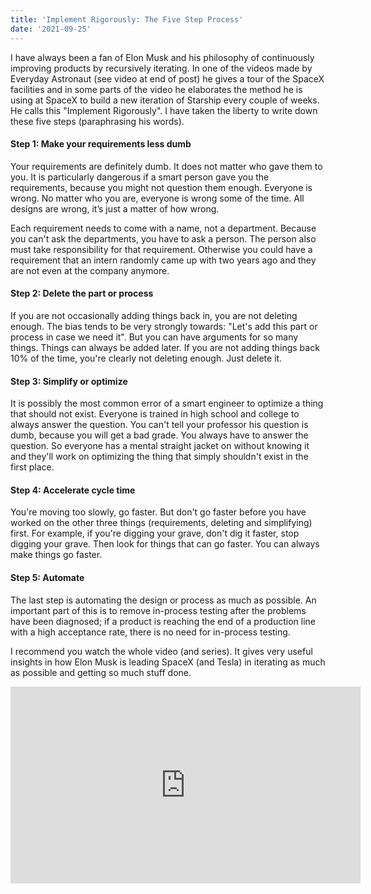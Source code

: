 ```yaml
---
title: 'Implement Rigorously: The Five Step Process'
date: '2021-09-25'
---
```


I have always been a fan of Elon Musk and his philosophy of continuously improving products by recursively iterating. In one of the videos made by Everyday Astronaut (see video at end of post) he gives a tour of the SpaceX facilities and in some parts of the video he elaborates the method he is using at SpaceX to build a new iteration of Starship every couple of weeks. He calls this "Implement Rigorously". I have taken the liberty to write down these five steps (paraphrasing his words).

#### Step 1: Make your requirements less dumb

Your requirements are definitely dumb. It does not matter who gave them to you. It is particularly dangerous if a smart person gave you the requirements, because you might not question them enough. Everyone is wrong. No matter who you are, everyone is wrong some of the time. All designs are wrong, it’s just a matter of how wrong.

Each requirement needs to come with a name, not a department. Because you can't ask the departments, you have to ask a person. The person also must take responsibility for that requirement. Otherwise you could have a requirement that an intern randomly came up with two years ago and they are not even at the company anymore.

#### Step 2: Delete the part or process

If you are not occasionally adding things back in, you are not deleting enough. The bias tends to be very strongly towards: "Let's add this part or process in case we need it". But you can have arguments for so many things. Things can always be added later. If you are not adding things back 10% of the time, you're clearly not deleting enough. Just delete it.

#### Step 3: Simplify or optimize

It is possibly the most common error of a smart engineer to optimize a thing that should not exist. Everyone is trained in high school and college to always answer the question. You can't tell your professor his question is dumb, because you will get a bad grade. You always have to answer the question. So everyone has a mental straight jacket on without knowing it and they'll work on optimizing the thing that simply shouldn't exist in the first place.

#### Step 4: Accelerate cycle time

You're moving too slowly, go faster. But don't go faster before you have worked on the other three things (requirements, deleting and simplifying) first. For example, if you're digging your grave, don't dig it faster, stop digging your grave. Then look for things that can go faster. You can always make things go faster.

#### Step 5: Automate

The last step is automating the design or process as much as possible. An important part of this is to remove in-process testing after the problems have been diagnosed; if a product is reaching the end of a production line with a high acceptance rate, there is no need for in-process testing.

I recommend you watch the whole video (and series). It gives very useful insights in how Elon Musk is leading SpaceX (and Tesla) in iterating as much as possible and getting so much stuff done.

<div className="relative">
  <iframe
    className="mx-auto mb-4 absolute inset-0 w-full h-full"
    width="560"
    height="315"
    src="https://www.youtube-nocookie.com/embed/t705r8ICkRw?start=808"
    title="YouTube video player"
    frameBorder={0}
    allow="accelerometer; autoplay; clipboard-write; encrypted-media; gyroscope; picture-in-picture"
    allowFullScreen={true}
  ></iframe>
</div>
